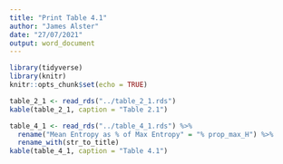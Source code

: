 ```yaml
---
title: "Print Table 4.1"
author: "James Alster"
date: "27/07/2021"
output: word_document
---
```


```r
library(tidyverse)
library(knitr)
knitr::opts_chunk$set(echo = TRUE)
```
```r
table_2_1 <- read_rds("../table_2_1.rds") 
kable(table_2_1, caption = "Table 2.1")

```
```r
table_4_1 <- read_rds("../table_4_1.rds") %>%
  rename("Mean Entropy as % of Max Entropy" = "% prop_max_H") %>%
  rename_with(str_to_title) 
kable(table_4_1, caption = "Table 4.1")
```
